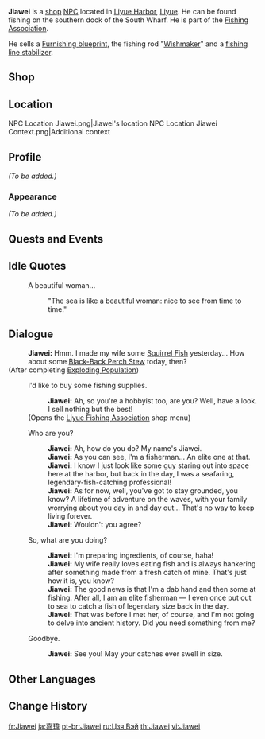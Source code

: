 {{Meta
<!-- REMOVE THIS TEMPLATE AFTER ADDING MISSING INFO -->
|missing_NPC_profile  = yes
}}
{{Character Infobox
|type             = Open-World NPC
|image            = NPC Jiawei.png
|realname         = 
|region           = Liyue
|location         = Liyue
|affiliation      = Fishing Association
|title            = Liyue Angler
|voiceEN          = 
|voiceCN          = 
|voiceJP          = 
}}
'''Jiawei''' is a [[shop]] [[NPC]] located in [[Liyue Harbor]], [[Liyue]]. He can be found fishing on the southern dock of the South Wharf. He is part of the [[Fishing Association]].

He sells a [[Furnishing Blueprint|Furnishing blueprint]], the fishing rod "[[Wishmaker]]" and a [[Fishing Line Stabilizer|fishing line stabilizer]].

==Shop==
{{Shop/Header|currency=Fish|vendor=Jiawei}}
{{Shop|Pool of Sapphire Grace|specific=Blueprint: Pool of Sapphire Grace|Medaka*10|1|blueprint=1}}<!--Furnishing Blueprint-->
{{Shop|Wishmaker|Medaka*20;Sweet-Flower Medaka*20;Betta*20;Brown Shirakodai*20|1}}<!--Fishing Rod-->
{{Shop|Fishing Line Stabilizer|Medaka*3|1}}<!--Gadget-->
{{Shop/Footer}}

==Location==
<gallery>
NPC Location Jiawei.png|Jiawei's location
NPC Location Jiawei Context.png|Additional context
</gallery>

==Profile==
<!-- detailed story/lore information goes here -->
''(To be added.)''

===Appearance===
''(To be added.)''

==Quests and Events==
{{Quests and Events}}

==Idle Quotes==
{{Dialogue Start}}
: {{DIcon|Idle}} A beautiful woman...
:: {{A|VO Jiawei 01.ogg}} "The sea is like a beautiful woman: nice to see from time to time."
{{Dialogue End}}

==Dialogue==
{{Dialogue Start}}
:'''Jiawei:''' Hmm. I made my wife some [[Squirrel Fish]] yesterday... How about some [[Black-Back Perch Stew]] today, then?
;(After completing [[Exploding Population]])
:{{DIcon|Fishing Supplies}} I'd like to buy some fishing supplies.
::'''Jiawei:''' Ah, so you're a hobbyist too, are you? Well, have a look. I sell nothing but the best!
:;(Opens the [[Liyue Fishing Association]] shop menu)
:{{DIcon}} Who are you?
::'''Jiawei:''' Ah, how do you do? My name's Jiawei.
::'''Jiawei:''' As you can see, I'm a fisherman... An elite one at that.
::'''Jiawei:''' I know I just look like some guy staring out into space here at the harbor, but back in the day, I was a seafaring, legendary-fish-catching professional!
::'''Jiawei:''' As for now, well, you've got to stay grounded, you know? A lifetime of adventure on the waves, with your family worrying about you day in and day out... That's no way to keep living forever.
::'''Jiawei:''' Wouldn't you agree?
:{{DIcon}} So, what are you doing?
::'''Jiawei:''' I'm preparing ingredients, of course, haha!
::'''Jiawei:''' My wife really loves eating fish and is always hankering after something made from a fresh catch of mine. That's just how it is, you know?
::'''Jiawei:''' The good news is that I'm a dab hand and then some at fishing. After all, I am an elite fisherman &mdash; I even once put out to sea to catch a fish of legendary size back in the day.
::'''Jiawei:''' That was before I met her, of course, and I'm not going to delve into ancient history. Did you need something from me?
:{{DIcon}} Goodbye.
::'''Jiawei:''' See you! May your catches ever swell in size.
{{Dialogue End}}

==Other Languages==
{{Other Languages
|default_hidden = 1
|en      = Jiawei
|zhs     = 嘉玮
|zhs_rm  = Jiāwěi
|zht     = 嘉瑋
|zht_rm  = Jiāwěi
|ja      = 嘉瑋
|ja_rm   = Kai{{Assumed}}
|ko      = 가온
|ko_rm   = Ga-on
|es      = Jiawei
|fr      = Jiawei
|ru      = Цзя Вэй
|th      = Jiawei
|vi      = Jiawei
|de      = Jiawei
|id      = Jiawei
|pt      = Jiawei
|tr      = Jiawei
|it      = Jiawei
}}

==Change History==
{{Change History|2.1}}

[[fr:Jiawei]]
[[ja:嘉瑋]]
[[pt-br:Jiawei]]
[[ru:Цзя Вэй]]
[[th:Jiawei]]
[[vi:Jiawei]]